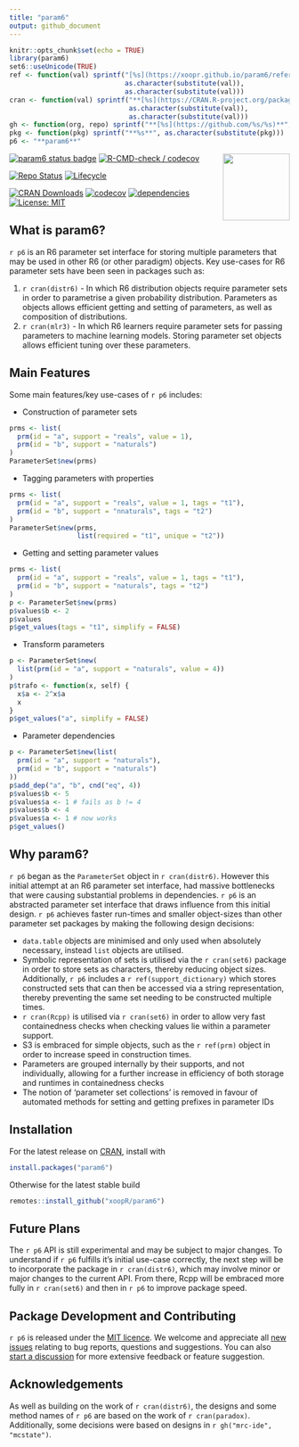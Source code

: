 ```yaml
---
title: "param6"
output: github_document
---
```


```r
knitr::opts_chunk$set(echo = TRUE)
library(param6)
set6::useUnicode(TRUE)
ref <- function(val) sprintf("[%s](https://xoopr.github.io/param6/reference/%s.html)",
                             as.character(substitute(val)),
                             as.character(substitute(val)))
cran <- function(val) sprintf("**[%s](https://CRAN.R-project.org/package=%s)**",
                              as.character(substitute(val)),
                              as.character(substitute(val)))
gh <- function(org, repo) sprintf("**[%s](https://github.com/%s/%s)**", repo, org, repo)
pkg <- function(pkg) sprintf("**%s**", as.character(substitute(pkg)))
p6 <- "**param6**"
```

<img src="man/figures/logo.png" align="right" alt="" width="120" />

[![param6 status badge](https://raphaels1.r-universe.dev/badges/param6)](https://raphaels1.r-universe.dev)
[![R-CMD-check / codecov](https://github.com/xoopR/param6/actions/workflows/check-covr.yml/badge.svg?branch=main)](https://github.com/xoopR/param6/actions/workflows/check-covr.yml)

[![Repo Status](https://www.repostatus.org/badges/latest/active.svg)](https://github.com/xoopR/param6)
[![Lifecycle](https://lifecycle.r-lib.org/articles/figures/lifecycle-experimental.svg)](https://github.com/xoopR/param6)

[![CRAN Downloads](https://cranlogs.r-pkg.org/badges/grand-total/param6)](https://cran.r-project.org/package=param6)
[![codecov](https://app.codecov.io/gh/xoopR/param6/branch/master/graph/badge.svg)](https://app.codecov.io/gh/xoopR/param6)
[![dependencies](https://tinyverse.netlify.com/badge/param6)](https://CRAN.R-project.org/package=param6)
[![License: MIT](https://img.shields.io/badge/License-MIT-yellow.svg)](https://opensource.org/licenses/MIT)

## What is param6?

`r p6` is an R6 parameter set interface for storing multiple parameters that may be used in other R6 (or other paradigm) objects. Key use-cases for R6 parameter sets have been seen in packages such as:

1. `r cran(distr6)` - In which R6 distribution objects require parameter sets in order to parametrise a given probability distribution. Parameters as objects allows efficient getting and setting of parameters, as well as composition of distributions.
2. `r cran(mlr3)` - In which R6 learners require parameter sets for passing parameters to machine learning models. Storing parameter set objects allows efficient tuning over these parameters.

## Main Features

Some main features/key use-cases of `r p6` includes:

* Construction of parameter sets

```r
prms <- list(
  prm(id = "a", support = "reals", value = 1),
  prm(id = "b", support = "naturals")
)
ParameterSet$new(prms)
```

* Tagging parameters with properties

```r
prms <- list(
  prm(id = "a", support = "reals", value = 1, tags = "t1"),
  prm(id = "b", support = "nnaturals", tags = "t2")
)
ParameterSet$new(prms,
                 list(required = "t1", unique = "t2"))
```

* Getting and setting parameter values

```r
prms <- list(
  prm(id = "a", support = "reals", value = 1, tags = "t1"),
  prm(id = "b", support = "naturals", tags = "t2")
)
p <- ParameterSet$new(prms)
p$values$b <- 2
p$values
p$get_values(tags = "t1", simplify = FALSE)
```

* Transform parameters

```r
p <- ParameterSet$new(
  list(prm(id = "a", support = "naturals", value = 4))
)
p$trafo <- function(x, self) {
  x$a <- 2^x$a
  x
}
p$get_values("a", simplify = FALSE)
```

* Parameter dependencies

```r
p <- ParameterSet$new(list(
  prm(id = "a", support = "naturals"),
  prm(id = "b", support = "naturals")
))
p$add_dep("a", "b", cnd("eq", 4))
p$values$b <- 5
p$values$a <- 1 # fails as b != 4
p$values$b <- 4
p$values$a <- 1 # now works
p$get_values()
```

## Why param6?

`r p6` began as the `ParameterSet` object in `r cran(distr6)`. However this initial attempt at an R6 parameter set interface, had massive bottlenecks that were causing substantial problems in dependencies. `r p6` is an abstracted parameter set interface that draws influence from this initial design. `r p6` achieves faster run-times and smaller object-sizes than other parameter set packages by making the following design decisions:

* `data.table` objects are minimised and only used when absolutely necessary, instead `list` objects are utilised.
* Symbolic representation of sets is utilised via the `r cran(set6)` package in order to store sets as characters, thereby reducing object sizes. Additionally, `r p6` includes a `r ref(support_dictionary)` which stores constructed sets that can then be accessed via a string representation, thereby preventing the same set needing to be constructed multiple times.
* `r cran(Rcpp)` is utilised via `r cran(set6)` in order to allow very fast containedness checks when checking values lie within a parameter support.
* S3 is embraced for simple objects, such as the `r ref(prm)` object in order to increase speed in construction times.
* Parameters are grouped internally by their supports, and not individually, allowing for a further increase in efficiency of both storage and runtimes in containedness checks
* The notion of 'parameter set collections' is removed in favour of automated methods for setting and getting prefixes in parameter IDs

## Installation

For the latest release on [CRAN](https://CRAN.R-project.org/package=param6), install with
```r
install.packages("param6")
```

Otherwise for the latest stable build
```r
remotes::install_github("xoopR/param6")
```

## Future Plans

The `r p6` API is still experimental and may be subject to major changes.
To understand if `r p6` fulfills it's initial use-case correctly, the next step will be to incorporate the package in `r cran(distr6)`, which may involve minor or major changes to the current API. From there, Rcpp will be embraced more fully in `r cran(set6)` and then in `r p6` to improve package speed.

## Package Development and Contributing

`r p6` is released under the [MIT licence](https://opensource.org/licenses/MIT). We welcome and appreciate all [new issues](https://github.com/xoopR/param6/issues) relating to bug reports, questions and suggestions. You can also [start a discussion](https://github.com/xoopR/param6/discussions) for more extensive feedback or feature suggestion.

## Acknowledgements

As well as building on the work of `r cran(distr6)`, the designs and some method names of `r p6` are based on the work of `r cran(paradox)`. Additionally, some decisions were based on designs in `r gh("mrc-ide", "mcstate")`.
